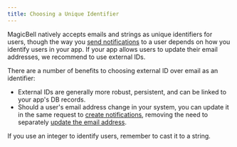 ```yaml
---
title: Choosing a Unique Identifier
---
```


MagicBell natively accepts emails and strings as unique identifiers for users, though the way you [send notifications](/docs/sending-notifications) to a user depends on how you identify users in your app. If your app allows users to update their email addresses, we recommend to use external IDs.

There are a number of benefits to choosing external ID over email as an identifier:

- External IDs are generally more robust, persistent, and can be linked to your app's DB records.
- Should a user's email address change in your system, you can update it in the same request to [create notifications](/docs/rest-api/reference#create-notification), removing the need to separately [update the email address](/docs/rest-api/reference#update-user).

<Note>If you use an integer to identify users, remember to cast it to a string.</Note>
